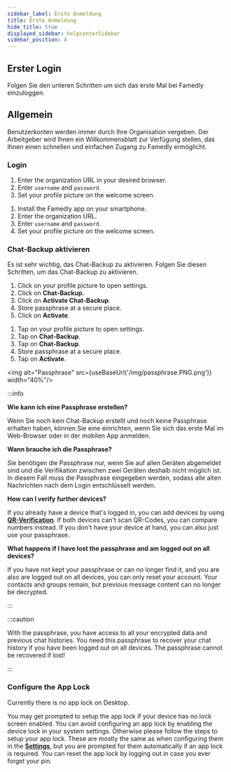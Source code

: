 ```yaml
---
sidebar_label: Erste Anmeldung
title: Erste Anmeldung
hide_title: true
displayed_sidebar: helpcenterSidebar
sidebar_position: 4
---
```



<div class="hero hero--primary">
  <div class="container">
    <h2 class="hero__title">Erster Login</h2>
    <p class="hero__subtitle">Folgen Sie den unteren Schritten um sich das erste Mal bei Famedly einzuloggen.</p>
  </div>
</div>

## Allgemein

Benutzerkonten werden immer durch Ihre Organisation vergeben. Der Arbeitgeber wird Ihnen ein Willkommensblatt zur Verfügung stellen, das Ihnen einen schnellen und einfachen Zugang zu Famedly ermöglicht.

### Login

<Tabs groupId="operating-systems">
  <TabItem value="desktop" label="Desktop">
  <ol>
    <li>Enter the organization URL in your desired browser.</li>
    <li>Enter <code>username</code> and <code>password</code>.</li>
    <li>Set your profile picture on the welcome screen.</li>
  </ol>
  </TabItem>
  <TabItem value="mobile" label="Mobile" default>
  <ol>
    <li>Install the Famedly app on your smartphone.</li>
    <li>Enter the organization URL.</li>
    <li>Enter <code>username</code> and <code>password</code>.</li>
    <li>Set your profile picture on the welcome screen.</li>
  </ol>
  </TabItem>
</Tabs>

### Chat-Backup aktivieren

Es ist sehr wichtig, das Chat-Backup zu aktivieren. Folgen Sie diesen Schritten, um das Chat-Backup zu aktivieren.

<Tabs groupId="operating-systems">
  <TabItem value="desktop" label="Desktop">
  <ol>
    <li>Click on your profile picture to open settings.</li>
    <li>Click on <b>Chat-Backup.</b></li>
    <li>Click on <b>Activate Chat-Backup</b>.</li>
    <li>Store passphrase at a secure place.</li>
    <li>Click on <b>Activate</b>.</li>    
  </ol>
  </TabItem>
  <TabItem value="mobile" label="Mobile" default>
  <ol>
    <li>Tap on your profile picture to open settings.</li>
    <li>Tap on <b>Chat-Backup</b>.</li>
    <li>Tap on <b>Chat-Backup</b>.</li>
    <li>Store passphrase at a secure place.</li>
    <li>Tap on <b>Activate</b>.</li>
  </ol>
  </TabItem>
</Tabs>

<img alt="Passphrase" src={useBaseUrl('/img/passphrase.PNG.png')} width="40%"/>

:::info

**Wie kann ich eine Passphrase erstellen?**

Wenn Sie noch kein Chat-Backup erstellt und noch keine Passphrase erhalten haben, können Sie eine einrichten, wenn Sie sich das erste Mal im Web-Browser oder in der mobilen App anmelden.

**Wann brauche ich die Passphrase?**

Sie benötigen die Passphrase nur, wenn Sie auf allen Geräten abgemeldet sind und die Verifikation zwischen zwei Geräten deshalb nicht möglich ist. In diesem Fall muss die Passphrase eingegeben werden, sodass alle alten Nachrichten nach dem Login entschlüsselt werden. 

**How can I verify further devices?** 

If you already have a device that's logged in, you can add devices by using [**QR-Verification**](../using-famedly/qr-verification). If both devices can't scan QR-Codes, you can compare numbers instead. If you don't have your device at hand, you can also just use your passphrase. 

**What happens if I have lost the passphrase and am logged out on all devices?**

If you have not kept your passphrase or can no longer find it, and you are also are logged out on all devices, you can only reset your account. Your contacts and groups remain, but previous message content can no longer be decrypted. 

:::

:::caution

With the passphrase, you have access to all your encrypted data and previous chat histories. You need this passphrase to recover your chat history if you have been logged out on all devices.
The passphrase cannot be recovered if lost!

:::

### Configure the App Lock

<Tabs groupId="operating-systems">
  <TabItem value="desktop" label="Desktop">

  Currently there is no app lock on Desktop.

</TabItem>
  <TabItem value="mobile" label="Mobile" default>

  You may get prompted to setup the app lock if your device has no lock screen enabled. You can avoid configuring an app lock by enabling the device lock in your system settings. Otherwise please follow the steps to setup your app lock. These are mostly the same as when configuring them in the [**Settings**](../your-account/account-settings#screen-lock), but you are prompted for them automatically if an app lock is required. You can reset the app lock by logging out in case you ever forget your pin.

</TabItem>
</Tabs>
